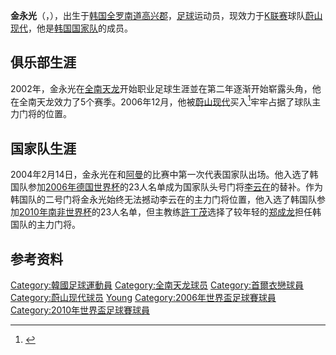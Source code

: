 {{Football player infobox| 
| playername= 金永光 <br /> {{lang|ko|김영광}}
| image    = Kim Young-Kwang.jpg
| fullname = 金永光 <br /> {{lang|ko|김영광}}
| englishfullname = Kim Young-Kwang
| nickname    = 
| height      = {{height|meters=1.84}}
| dateofbirth = {{birth date and age|1983|6|28}}
| cityofbirth = [[全罗南道|全罗南道]][[高兴郡|高兴郡]]
| countryofbirth = {{KOR}}
| clubnumber = 1
| currentclub  = [[蔚山现代老虎|蔚山现代]]
| position = 守门员
| youthyears = 
| youthclubs = 
| years1 = 2002–2006
| years2 = 2007–2014
| years3 = 2014
| years4 = 2015–2019
| years5 = 2020-
| clubs1 = [[全南天龍|全南天龍]]<ref>{{K League player|20020081}}</ref>
| clubs2 = [[蔚山現代足球俱樂部|蔚山現代]]<ref name="NFT">{{NFT player|id=8405|accessdate=}}</ref>
| clubs3 = → [[慶南足球俱樂部|慶南足球俱樂部]] (借出)
| clubs4 = [[首爾衣戀足球俱樂部|首爾衣戀]]
| clubs5 = [[城南足球俱樂部|城南足球俱樂部]]
| caps1 = 64 | goals1 = 0
| caps2 = 163 | goals2 = 0
| caps3 = 32 | goals3 = 0
| caps4 = 148 | goals4 = 0
| caps5 = 0 | goals5 = 0
| nationalyears =2002-2003<br/>2003-2004<br/>2004-
| nationalteam = 韩国U20<br/>韩国U23<br/>[[韩国国家足球队|韩国]]
| nationalcaps(goals) = 23 {{0}}(0)<br/> 25 {{0}}(0)<br/> 14 {{0}}(0)
| pcupdate = 2010年2月4日
| ntupdate = 2010年2月4日
}}
'''金永光'''（{{Ko-hhrm|김영광}}，{{bd|1983年|6月28日||}}），出生于[[韩国|韩国]][[全罗南道|全罗南道]][[高兴郡|高兴郡]]，[[足球|足球]]运动员，现效力于[[K联赛|K联赛]]球队[[蔚山现代老虎|蔚山现代]]，他是[[韩国国家足球队|韩国国家队]]的成员。

==俱乐部生涯==
2002年，金永光在[[全南天龙|全南天龙]]开始职业足球生涯並在第二年逐渐开始崭露头角，他在全南天龙效力了5个赛季。2006年12月，他被[[蔚山现代老虎|蔚山现代]]买入<ref>{{Cite web |url=http://www.rokfootball.com/cgi-bin/datacgi/database.cgi?file=News&report=SingleArticle&ArticleID=0250 |title=Kim Young-kwang leaves Chunnam for Ulsan |access-date=2010-02-04 |archive-url=https://web.archive.org/web/20101031010021/http://www.rokfootball.com/cgi-bin/datacgi/database.cgi?file=News&report=SingleArticle&ArticleID=0250 |archive-date=2010-10-31 |dead-url=yes }}</ref>牢牢占据了球队主力门将的位置。

==国家队生涯==
2004年2月14日，金永光在和[[阿曼国家足球队|阿曼]]的比赛中第一次代表国家队出场。他入选了韩国队参加[[2006年德国世界杯|2006年德国世界杯]]的23人名单成为国家队头号门将[[李云在|李云在]]的替补。作为韩国队的二号门将金永光始终无法撼动李云在的主力门将位置，他入选了韩国队参加[[2010年南非世界杯|2010年南非世界杯]]的23人名单，但主教练[[許丁茂|許丁茂]]选择了较年轻的[[郑成龙|郑成龙]]担任韩国队的主力门将。

==参考资料==
{{reflist}}

{{2006年世界杯足球赛南韩参赛名单}}
{{South Korea Squad 2010 World Cup}}

{{DEFAULTSORT:Kim Young-Kwang}}
[[Category:韓國足球運動員|Category:韓國足球運動員]]
[[Category:全南天龙球员|Category:全南天龙球员]]
[[Category:首爾衣戀球員|Category:首爾衣戀球員]]
[[Category:蔚山现代球员|Category:蔚山现代球员]]
[[Category:金姓|Young]]
[[Category:2006年世界盃足球賽球員|Category:2006年世界盃足球賽球員]]
[[Category:2010年世界盃足球賽球員|Category:2010年世界盃足球賽球員]]